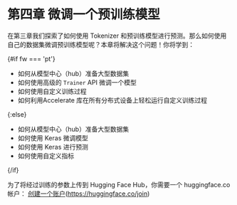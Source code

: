 # 第四章 微调一个预训练模型

在第三章我们探索了如何使用 Tokenizer 和预训练模型进行预测。那么如何使用自己的数据集微调预训练模型呢？本章将解决这个问题！你将学到：

{#if fw === 'pt'}

* 如何从模型中心（hub）准备大型数据集
* 如何使用高级的 `Trainer` API 微调一个模型
* 如何使用自定义训练过程
* 如何利用Accelerate 库在所有分布式设备上轻松运行自定义训练过程

{:else}

* 如何从模型中心（hub）准备大型数据集
* 如何使用 Keras 微调模型
* 如何使用 Keras 进行预测
* 如何使用自定义指标

{/if}

为了将经过训练的参数上传到 Hugging Face Hub，你需要一个 huggingface.co 帐户： [创建一个账户](https://huggingface.co/join)(https://huggingface.co/join) 

